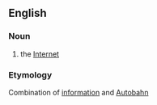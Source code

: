 ==English==

===Noun===
{{en-noun|-}}

# the [[Internet]]

===Etymology===
Combination of [[information]] and [[Autobahn]]